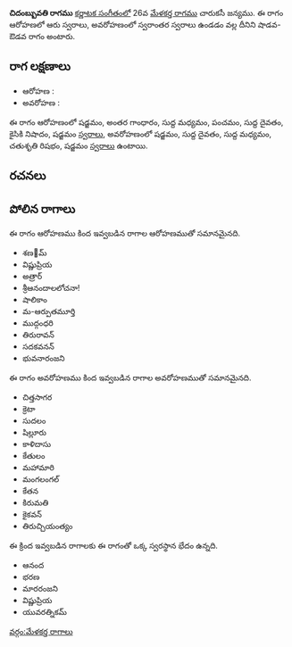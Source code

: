{{Infobox ragam
	| name          	= చిదంబ్బువతి
	| synonym	    	= 
	| mela          	= 
	| chakra        	= 
	| janaka        	= 
	| type          	= శాడవ-స్వరాంతర
	| arohanam      	= {{svaraC|S|G3|M1|P|D1|N2|S'}} 
	| avarohanam    	= {{svaraC|S'|D1|M1|R2|S}}
	| jeeva         	=
	| chhaya        	=
	| nyasa         	=
	| vishesha      	= 
	| equivalent  		= 
}}
{{కర్ణాటక సంగీత రాగాలు}}
'''చిదంబ్బువతి రాగము''' [[కర్ణాటక సంగీతం]]లో 26వ [[మేళకర్త రాగము]] చారుకసీ జన్యము.  ఈ రాగం ఆరోహణలో ఆరు స్వరాలు, అవరోహణంలో స్వరాంతర స్వరాలు ఉండడం వల్ల దీనిని షాడవ-ఔడవ రాగం అంటారు.


==రాగ లక్షణాలు==


* ఆరోహణ : {{svaraC|S|G3|M1|P|D1|N2|S'}} 
* అవరోహణ : {{svaraC|S'|D1|M1|R2|S}}

ఈ రాగం ఆరోహణంలో షడ్జమం, అంతర గాంధారం, సుద్ద మధ్యమం, పంచమం, సుద్ద దైవతం, కైసికి నిషాదం, షడ్జమం [[స్వరాలు]], అవరోహణంలో షడ్జమం, సుద్ద దైవతం, సుద్ద మధ్యమం, చతుశృతి రిషభం, షడ్జమం [[స్వరాలు]] ఉంటాయి.

==రచనలు==



==పోలిన రాగాలు==
ఈ రాగం ఆరోహణము కింద ఇవ్వబడిన రాగాల ఆరోహణముతో సమానమైనది.
* శణ౰మ్
* విష్ణుప్రియ
* అత్రార్
* శ్రీఆనందాలలోచనా!
* షాలికాం
* మ-ఆర్పుతమూర్తి
* ముద్గంధరి
* తిరురావన్
* సదకవనన్
* భువనారంజని

ఈ రాగం అవరోహణము కింద ఇవ్వబడిన రాగాల అవరోహణముతో సమానమైనది.
* చిత్తసాగర
* క్రెటా
* సుదలం
* షిల్లూరు
* కాళిదాసు
* కేతులం
* మహామారి
* మంగలంగల్
* కేతన
* కిరుమతి
* కైకవన్
* తిరుచ్చియంత్యం

ఈ క్రింద ఇవ్వబడిన రాగాలకు ఈ రాగంతో ఒక్క స్వరస్థాన భేదం ఉన్నది.
* ఆనంద
* భరణ
* మారరంజని
* విష్ణుప్రియ
* యువరత్నికమ్



[[వర్గం:మేళకర్త రాగాలు]]